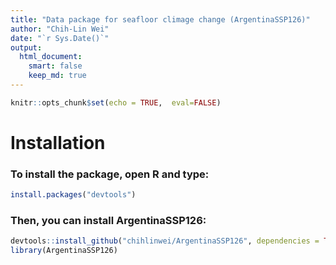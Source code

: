 ```yaml
---
title: "Data package for seafloor climage change (ArgentinaSSP126)"
author: "Chih-Lin Wei"
date: "`r Sys.Date()`"
output: 
  html_document: 
    smart: false
    keep_md: true
---
```


```r
knitr::opts_chunk$set(echo = TRUE,  eval=FALSE)
```

# Installation

### To install the package, open R and type:

```r
install.packages("devtools")
```

### Then, you can install ArgentinaSSP126:

```r
devtools::install_github("chihlinwei/ArgentinaSSP126", dependencies = TRUE)
library(ArgentinaSSP126)
```

